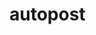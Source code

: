 # autopost


<ul className="grid grid-cols-1 md:grid-cols-2 lg:grid-cols-3 xl:grid-cols-4 gap-4 -ml-6">

<ReferenceCard
    title="add"
    description="This command allows the user to add an autopost command to a channel. It allows the user to receive notifications..."
    url="/bot/reference/discord/autopost/add"
/>
<ReferenceCard
    title="list"
    description="This command allows users to view all webhook feeds associated with a particular channel that have been set up..."
    url="/bot/reference/discord/autopost/list"
/>
<ReferenceCard
    title="remove"
    description="This command allows the user to remove an autopost webhook feed from the channel. When executed, it will remove..."
    url="/bot/reference/discord/autopost/remove"
/>
</ul>
